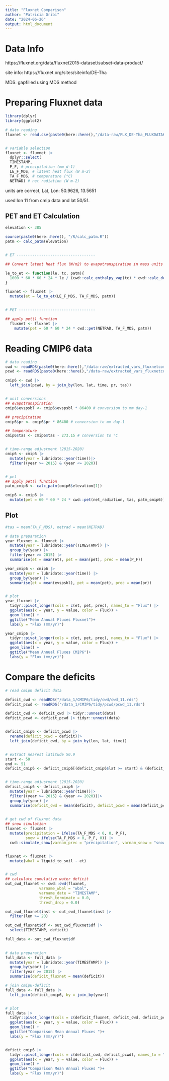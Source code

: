 ```yaml
---
title: "Fluxnet Comparison"
author: "Patricia Gribi"
date: "2024-06-26"
output: html_document
---
```


# Data Info

https://fluxnet.org/data/fluxnet2015-dataset/subset-data-product/

site info: https://fluxnet.org/sites/siteinfo/DE-Tha 

MDS: gapfilled using MDS method


# Preparing Fluxnet data

```r

library(dplyr)
library(ggplot2)

# data reading
fluxnet <- read.csv(paste0(here::here(),"/data-raw/FLX_DE-Tha_FLUXDATAKIT_FULLSET_DD_1996_2020_2-3.csv"), header=TRUE)


# variable selection
fluxnet <- fluxnet |>
  dplyr::select(
  TIMESTAMP,
  P_F, # precipitation (mm d-1)
  LE_F_MDS, # latent heat flux (W m-2)
  TA_F_MDS, # temperature (°C)
  NETRAD) # net radiation (W m-2)

```

units are correct, Lat, Lon:	50.9626, 13.5651 

used lon 11 from cmip data and lat 50/51.


## PET and ET Calculation


```r

elevation <- 385

source(paste0(here::here(), "/R/calc_patm.R"))
patm <- calc_patm(elevation)


# ET -----------------------------------

## Convert latent heat flux (W/m2) to evapotranspiration in mass units (mm/d).

le_to_et <- function(le, tc, patm){
  1000 * 60 * 60 * 24 * le / (cwd::calc_enthalpy_vap(tc) * cwd::calc_density_h2o(tc, patm)) 
}

fluxnet <- fluxnet |>
  mutate(et = le_to_et(LE_F_MDS, TA_F_MDS, patm))


# PET ----------------------------------

## apply pet() function
  fluxnet <- fluxnet |>
    mutate(pet = 60 * 60 * 24 * cwd::pet(NETRAD, TA_F_MDS, patm))

```


# Reading CMIP6 data

```r

# data reading
cwd <- readRDS(paste0(here::here(),"/data-raw/extracted_vars_fluxnetcomp_cwd.rds"))
pcwd <- readRDS(paste0(here::here(),"/data-raw/extracted_vars_fluxnetcomp_pcwd.rds"))

cmip6 <- cwd |>
  left_join(pcwd, by = join_by(lon, lat, time, pr, tas))


# unit conversions
## evapotranspiration
cmip6$evspsbl <- cmip6$evspsbl * 86400 # conversion to mm day-1

## precipitation
cmip6$pr <- cmip6$pr * 86400 # conversion to mm day-1

## temperature
cmip6$tas <- cmip6$tas - 273.15 # conversion to °C


# time-range adjustment (2015-2020)
cmip6 <- cmip6 |>
  mutate(year = lubridate::year(time))|>
  filter((year >= 2015) & (year <= 2020))


# pet
## apply pet() function
patm_cmip6 <- calc_patm(cmip6$elevation[1])

cmip6 <- cmip6 |>
  mutate(pet = 60 * 60 * 24 * cwd::pet(net_radiation, tas, patm_cmip6))


```


## Plot 


```r
#tas = mean(TA_F_MDS), netrad = mean(NETRAD)

# data preparation
year_fluxnet <- fluxnet |>
  mutate(year = lubridate::year(TIMESTAMP)) |>
  group_by(year) |>
  filter(year >= 2015) |> 
  summarise(et = mean(et), pet = mean(pet), prec = mean(P_F))

year_cmip6 <- cmip6 |>
  mutate(year = lubridate::year(time)) |>
  group_by(year) |>
  summarise(et = mean(evspsbl), pet = mean(pet), prec = mean(pr))


# plot
year_fluxnet |>
  tidyr::pivot_longer(cols = c(et, pet, prec), names_to = "Flux") |> 
  ggplot(aes(x = year, y = value, color = Flux)) +
  geom_line() +
  ggtitle("Mean Annual Fluxes Fluxnet")+
  labs(y = "Flux (mm/yr)")

year_cmip6 |>
  tidyr::pivot_longer(cols = c(et, pet, prec), names_to = "Flux") |> 
  ggplot(aes(x = year, y = value, color = Flux)) +
  geom_line() +
  ggtitle("Mean Annual Fluxes CMIP6")+
  labs(y = "Flux (mm/yr)")


```



# Compare the deficits

```r

# read cmip6 deficit data

deficit_cwd <- readRDS("/data_1/CMIP6/tidy/cwd/cwd_11.rds")
deficit_pcwd <- readRDS("/data_1/CMIP6/tidy/pcwd/pcwd_11.rds")

deficit_cwd <- deficit_cwd |> tidyr::unnest(data)
deficit_pcwd <- deficit_pcwd |> tidyr::unnest(data)


deficit_cmip6 <- deficit_pcwd |>
  rename(deficit_pcwd = deficit)|>
  left_join(deficit_cwd, by = join_by(lon, lat, time))


# extract nearest latitude 50.9 
start <- 50
end <- 51
deficit_cmip6 <- deficit_cmip6[(deficit_cmip6$lat >= start) & (deficit_cmip6$lat <= end), ]


# time-range adjustment (2015-2020)
deficit_cmip6 <- deficit_cmip6 |>
  mutate(year = lubridate::year(time))|>
  filter((year >= 2015) & (year <= 2020))|>
  group_by(year) |>
  summarise(deficit_cwd = mean(deficit), deficit_pcwd = mean(deficit_pcwd)) 

  
# get cwd of fluxnet data
## snow simulation
fluxnet <- fluxnet |>
  mutate(precipitation = ifelse(TA_F_MDS < 0, 0, P_F),
         snow = ifelse(TA_F_MDS < 0, P_F, 0)) |>
  cwd::simulate_snow(varnam_prec = "precipitation", varnam_snow = "snow", varnam_temp = "TA_F_MDS")


fluxnet <- fluxnet |>
  mutate(wbal = liquid_to_soil - et)


# cwd
## calculate cumulative water deficit
out_cwd_fluxnet <- cwd::cwd(fluxnet,
               varname_wbal = "wbal",
               varname_date = "TIMESTAMP",
               thresh_terminate = 0.0,
               thresh_drop = 0.0)

out_cwd_fluxnet$inst <- out_cwd_fluxnet$inst |>
  filter(len >= 20)

out_cwd_fluxnet$df <- out_cwd_fluxnet$df |>
  select(TIMESTAMP, deficit)

full_data <- out_cwd_fluxnet$df
  
```




```r

# data preparation
full_data <- full_data |>
  mutate(year = lubridate::year(TIMESTAMP)) |>
  group_by(year) |>
  filter(year >= 2015) |> 
  summarise(deficit_fluxnet = mean(deficit))

# join cmip6-deficit
full_data <- full_data |>
  left_join(deficit_cmip6, by = join_by(year))


# plot
full_data |>
  tidyr::pivot_longer(cols = c(deficit_fluxnet, deficit_cwd, deficit_pcwd), names_to = "Flux") |> 
  ggplot(aes(x = year, y = value, color = Flux)) +
  geom_line() +
  ggtitle("Comparison Mean Annual Fluxes ")+
  labs(y = "Flux (mm/yr)")


deficit_cmip6 |>
  tidyr::pivot_longer(cols = c(deficit_cwd, deficit_pcwd), names_to = "Flux") |> 
  ggplot(aes(x = year, y = value, color = Flux)) +
  geom_line() +
  ggtitle("Comparison Mean Annual Fluxes ")+
  labs(y = "Flux (mm/yr)")





```

